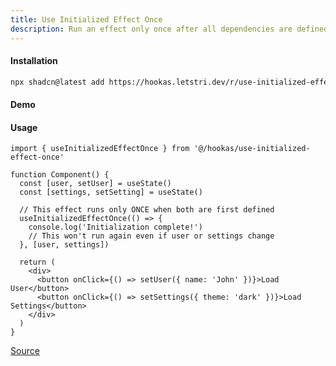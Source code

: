 ```yaml
---
title: Use Initialized Effect Once
description: Run an effect only once after all dependencies are defined.
---
```


#### Installation

```bash
npx shadcn@latest add https://hookas.letstri.dev/r/use-initialized-effect-once.json
```

#### Demo


<InitializedEffectOnceDemo />

#### Usage

```tsx
import { useInitializedEffectOnce } from '@/hookas/use-initialized-effect-once'

function Component() {
  const [user, setUser] = useState()
  const [settings, setSetting] = useState()

  // This effect runs only ONCE when both are first defined
  useInitializedEffectOnce(() => {
    console.log('Initialization complete!')
    // This won't run again even if user or settings change
  }, [user, settings])

  return (
    <div>
      <button onClick={() => setUser({ name: 'John' })}>Load User</button>
      <button onClick={() => setSettings({ theme: 'dark' })}>Load Settings</button>
    </div>
  )
}
```

[Source](https://github.com/letstri/hookas/blob/main/registry/hooks/use-initialized-effect-once.ts)
